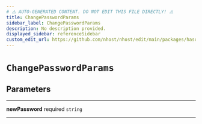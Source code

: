 ```yaml
---
# ⚠️ AUTO-GENERATED CONTENT. DO NOT EDIT THIS FILE DIRECTLY! ⚠️
title: ChangePasswordParams
sidebar_label: ChangePasswordParams
description: No description provided.
displayed_sidebar: referenceSidebar
custom_edit_url: https://github.com/nhost/nhost/edit/main/packages/hasura-auth-js/src/utils/types.ts#L75
---
```


# `ChangePasswordParams`

## Parameters

---

**<span className="parameter-name">newPassword</span>** <span className="optional-status">required</span> `string`

---
